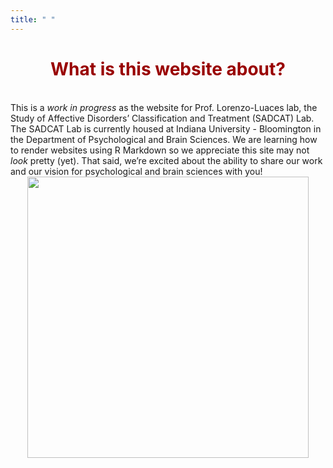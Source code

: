 ```yaml
---
title: " "
---
```


<center>
<h1 style="color:#990000">**What is this website about?**</h1>
</center>
<br>
This is a *work in progress* as the website for Prof. Lorenzo-Luaces lab, the Study of Affective Disorders' Classification and Treatment (SADCAT) Lab.  The SADCAT Lab is currently housed at Indiana University - Bloomington in the Department of Psychological and Brain Sciences. We are learning how to render websites using R Markdown so we appreciate this site may not *look* pretty (yet). That said, we're excited about the ability to share our work and our vision for psychological and brain sciences with you!
<center>
![ ](pictures/logo.png){height=450px width=450px}
</center>
